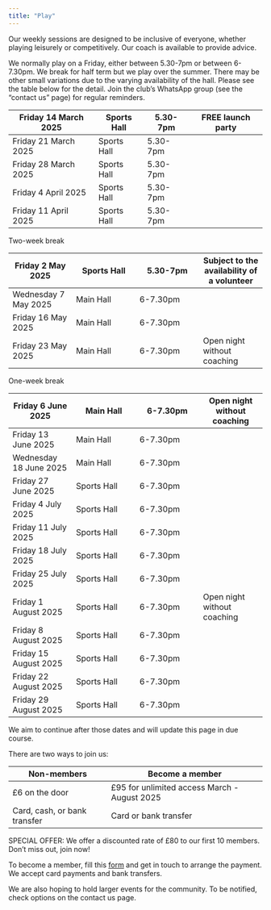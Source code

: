 ```yaml
---
title: "Play"
---
```


Our weekly sessions are designed to be inclusive of everyone, whether playing leisurely or competitively. Our coach is available to provide advice.

We normally play on a Friday, either between 5.30-7pm or between 6-7.30pm. We break for half term but we play over the summer. There may be other small variations due to the varying availability of the hall. Please see the table below for the detail. Join the club's WhatsApp group (see the "contact us" page) for regular reminders.

| Friday 14 March 2025 | Sports Hall | 5.30-7pm | FREE launch party |
| -------- | -------- | -------- | -------- |
| Friday 21 March 2025 | Sports Hall | 5.30-7pm |
| Friday 28 March 2025 | Sports Hall | 5.30-7pm |
| Friday 4 April 2025 | Sports Hall | 5.30-7pm |
| Friday 11 April 2025 | Sports Hall | 5.30-7pm |


Two-week break


| Friday 2 May 2025 | Sports Hall | 5.30-7pm | Subject to the availability of a volunteer |
| -------- | -------- | -------- | -------- |
| Wednesday 7 May 2025 | Main Hall | 6-7.30pm |
| Friday 16 May 2025 | Main Hall | 6-7.30pm |
| Friday 23 May 2025 | Main Hall | 6-7.30pm | Open night without coaching |


One-week break


| Friday 6 June 2025 | Main Hall | 6-7.30pm | Open night without coaching |
| -------- | -------- | -------- | -------- |
| Friday 13 June 2025 | Main Hall | 6-7.30pm |
| Wednesday 18 June 2025 | Main Hall | 6-7.30pm |
| Friday 27 June 2025 | Sports Hall | 6-7.30pm |
| Friday 4 July 2025 | Sports Hall | 6-7.30pm |
| Friday 11 July 2025 | Sports Hall | 6-7.30pm |
| Friday 18 July 2025 | Sports Hall | 6-7.30pm |
| Friday 25 July 2025 | Sports Hall | 6-7.30pm |
| Friday 1 August 2025 | Sports Hall | 6-7.30pm | Open night without coaching |
| Friday 8 August 2025 | Sports Hall | 6-7.30pm |
| Friday 15 August 2025 | Sports Hall | 6-7.30pm |
| Friday 22 August 2025 | Sports Hall | 6-7.30pm |
| Friday 29 August 2025 | Sports Hall | 6-7.30pm |


We aim to continue after those dates and will update this page in due course.

There are two ways to join us:

| Non-members  | Become a member |
| -------- | ------- |
| £6 on the door  | £95 for unlimited access March - August 2025 |
| Card, cash, or bank transfer | Card or bank transfer |


SPECIAL OFFER: We offer a discounted rate of £80 to our first 10 members. Don’t miss out, join now! 

To become a member, fill this [form](https://docs.google.com/forms/d/e/1FAIpQLSeElvgpaoJbczteYr2RKx2OMc3yo-FwpwUwaxU0pzclbHrW2A/viewform?usp=sf_link) and get in touch to arrange the payment. We accept card payments and bank transfers.

We are also hoping to hold larger events for the community. To be notified, check options on the contact us page.
